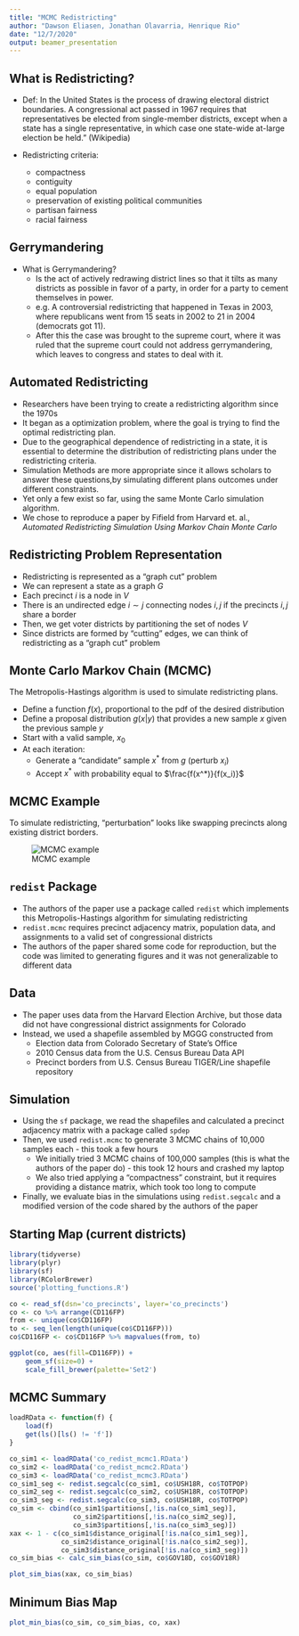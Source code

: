 ```yaml
---
title: "MCMC Redistricting"
author: "Dawson Eliasen, Jonathan Olavarria, Henrique Rio"
date: "12/7/2020"
output: beamer_presentation
---
```


## What is Redistricting?
- Def: In the United States is the process of drawing electoral district boundaries. A congressional act passed in 1967 requires that representatives be elected from single-member districts, except when a state has a single representative, in which case one state-wide at-large election be held." (Wikipedia)

- Redistricting criteria:
    - compactness
    - contiguity
    - equal population
    - preservation of existing political communities
    - partisan fairness
    - racial fairness


## Gerrymandering
- What is Gerrymandering?
    - Is the act of actively redrawing district lines so that it tilts as many districts as possible in favor of a party, in order for a party to cement themselves in power.
    - e.g. A controversial redistricting that happened in Texas in 2003, where          republicans went from 15 seats in 2002 to 21 in 2004 (democrats got 11).
    - After this the case was brought to the supreme court, where it was ruled that the supreme court could not address gerrymandering, which leaves to congress and states to deal with it.


## Automated Redistricting
- Researchers have been trying to create a redistricting algorithm since the 1970s
- It began as a optimization problem, where the goal is trying to find the optimal redistricting plan.
- Due to the geographical dependence of redistricting in a state, it is essential to determine the distribution of redistricting plans under the redistricting criteria.
- Simulation Methods are more appropriate since it allows scholars to answer these questions,by  simulating different plans outcomes under different constraints.
- Yet only a few exist so far, using the same Monte Carlo simulation algorithm.
- We chose to reproduce a paper by Fifield from Harvard et. al., *Automated Redistricting Simulation Using Markov Chain Monte Carlo*

## Redistricting Problem Representation
- Redistricting is represented as a “graph cut” problem
- We can represent a state as a graph $G$
- Each precinct $i$ is a node in $V$
- There is an undirected edge $i \sim j$ connecting nodes $i, j$ if the precincts $i, j$ share a border
- Then, we get voter districts by partitioning the set of nodes $V$
- Since districts are formed by “cutting” edges, we can think of redistricting as a “graph cut” problem


## Monte Carlo Markov Chain (MCMC)
The Metropolis-Hastings algorithm is used to simulate redistricting plans.

- Define a function $f(x)$, proportional to the pdf of the desired distribution
- Define a proposal distribution $g(x | y)$ that provides a new sample $x$ given the previous sample $y$
- Start with a valid sample, $x_0$
- At each iteration:
    - Generate a “candidate” sample $x^*$ from $g$ (perturb $x_i$)
    - Accept $x^*$ with probability equal to $\frac{f(x^*)}{f(x_i)}$


## MCMC Example
To simulate redistricting, “perturbation” looks like swapping precincts along existing district borders.

![MCMC example](figures/mcmc_example.png)


## `redist` Package
- The authors of the paper use a package called `redist` which implements this Metropolis-Hastings algorithm for simulating redistricting
- `redist.mcmc` requires precinct adjacency matrix, population data, and assignments to a valid set of congressional districts
- The authors of the paper shared some code for reproduction, but the code was limited to generating figures and it was not generalizable to different data


## Data
- The paper uses data from the Harvard Election Archive, but those data did not have congressional district assignments for Colorado
- Instead, we used a shapefile assembled by MGGG constructed from
    - Election data from Colorado Secretary of State’s Office
    - 2010 Census data from the U.S. Census Bureau Data API
    - Precinct borders from U.S. Census Bureau TIGER/Line shapefile repository


## Simulation
- Using the `sf` package, we read the shapefiles and calculated a precinct adjacency matrix with a package called `spdep`
- Then, we used `redist.mcmc` to generate 3 MCMC chains of 10,000 samples each - this took a few hours
    - We initially tried 3 MCMC chains of 100,000 samples (this is what the authors of the paper do) - this took 12 hours and crashed my laptop
    - We also tried applying a “compactness” constraint, but it requires providing a distance matrix, which took too long to compute
- Finally, we evaluate bias in the simulations using `redist.segcalc` and a modified version of the code shared by the authors of the paper


## Starting Map (current districts)
```r
library(tidyverse)
library(plyr)
library(sf)
library(RColorBrewer)
source('plotting_functions.R')
```

```r
co <- read_sf(dsn='co_precincts', layer='co_precincts')
co <- co %>% arrange(CD116FP)
from <- unique(co$CD116FP)
to <- seq_len(length(unique(co$CD116FP)))
co$CD116FP <- co$CD116FP %>% mapvalues(from, to)

ggplot(co, aes(fill=CD116FP)) +
    geom_sf(size=0) +
    scale_fill_brewer(palette='Set2')
```


## MCMC Summary
```r
loadRData <- function(f) {
    load(f)
    get(ls()[ls() != 'f'])
}
```

```r
co_sim1 <- loadRData('co_redist_mcmc1.RData')
co_sim2 <- loadRData('co_redist_mcmc2.RData')
co_sim3 <- loadRData('co_redist_mcmc3.RData')
co_sim1_seg <- redist.segcalc(co_sim1, co$USH18R, co$TOTPOP)
co_sim2_seg <- redist.segcalc(co_sim2, co$USH18R, co$TOTPOP)
co_sim3_seg <- redist.segcalc(co_sim3, co$USH18R, co$TOTPOP)
co_sim <- cbind(co_sim1$partitions[,!is.na(co_sim1_seg)],
                co_sim2$partitions[,!is.na(co_sim2_seg)], 
                co_sim3$partitions[,!is.na(co_sim3_seg)])
xax <- 1 - c(co_sim1$distance_original[!is.na(co_sim1_seg)],
             co_sim2$distance_original[!is.na(co_sim2_seg)],
             co_sim3$distance_original[!is.na(co_sim3_seg)])
co_sim_bias <- calc_sim_bias(co_sim, co$GOV18D, co$GOV18R)
```

```r
plot_sim_bias(xax, co_sim_bias)
```


## Minimum Bias Map
```r
plot_min_bias(co_sim, co_sim_bias, co, xax)
```